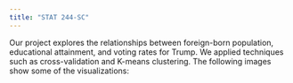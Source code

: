 ```yaml
---
title: "STAT 244-SC"
---
```


Our project explores the relationships between foreign-born population, educational attainment, and voting rates for Trump. We applied techniques such as cross-validation and K-means clustering. The following images show some of the visualizations:


